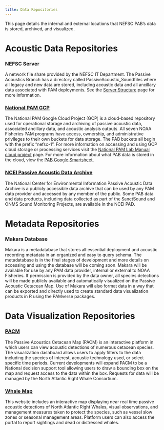 ```yaml
---
title: Data Repositories
---
```


This page details the internal and external locations that NEFSC PAB’s data is stored, archived, and visualized. 

# Acoustic Data Repositories

### NEFSC Server

A network file share provided by the NEFSC IT Department. The Passive Acoustics Branch has a directory called PassiveAcoustic\_Soundfiles where all legacy and new data are stored, including acoustic data and all ancillary data associated with PAM deployments. See the [Server Structure](/content/DataManagement/PA_soundfiles.qmd) page for more information.

### [National PAM GCP](https://console.cloud.google.com/storage/browser?forceOnBucketsSortingFiltering=true&cloudshell=true&project=ggn-nmfs-pamdata-prod-1&prefix&forceOnObjectsSortingFiltering=false)

The National PAM Google Cloud Project (GCP) is a cloud-based repository used for operational storage and archiving of passive acoustic data, associated ancillary data, and acoustic analysis outputs. All seven NOAA Fisheries PAM programs have access, ownership, and administrative privileges to their own buckets for data storage. The PAB buckets all begin with the prefix “nefsc-1”. For more information on accessing and using GCP cloud storage or processing services visit the [National PAM Lab Manual cloud project](https://nmfs-ost.github.io/PAM-Cloud/) page. For more information about what PAB data is stored in the cloud, view the [PAB Google Smartsheet](https://app.smartsheetgov.com/reports/rxWW9WJQmjx52FC8fqQ8m7RXpVjGJgc8fg9pGgC1?view=grid). 

### [NCEI Passive Acoustic Data Archive](https://www.ncei.noaa.gov/products/passive-acoustic-data)

The National Center for Environmental Information Passive Acoustic Data Archive is a publicly accessible data archive that can be used by any PAM data provider and accessed by any member of the public. Some PAB data and data products, including data collected as part of the SanctSound and ONMS Sound Monitoring Projects, are available in the NCEI PAD. 

# Metadata Repositories

### Makara Database

Makara is a metadatabase that stores all essential deployment and acoustic recording metadata in an organized and easy to query schema. The metadatabase is in the final stages of development and more details on accessing and using the database will be coming soon. Makara will be available for use by any PAM data provider, internal or external to NOAA Fisheries. If permission is provided by the data owner, all species detections will be made publicly available and automatically visualized on the Passive Acoustic Cetacean Map. Use of Makara will also format data in a way that can be exported and directly used to create standard data visualization products in R using the PAMverse packages. 

# Data Visualization Repositories

### [PACM](https://passiveacoustics.fisheries.noaa.gov/pacm/#/)

The Passive Acoustics Cetacean Map (PACM) is an interactive platform in which users can view acoustic detections of numerous cetacean species. The visualization dashboard allows users to apply filters to the data including the species of interest, acoustic technology used, or select specific time periods. Current developments will expand PACM to be a National decision support tool allowing users to draw a bounding box on the map and request access to the data within the box. Requests for data will be managed by the North Atlantic Right Whale Consortium. 

### [Whale Map](https://whalemap.org/)

This website includes an interactive map displaying near real time passive acoustic detections of North Atlantic Right Whales, visual observations, and management measures taken to protect the species, such as vessel slow zones or seasonal management areas. Platform users can also access the portal to report sightings and dead or distressed whales. 
